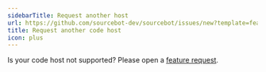 ```yaml
---
sidebarTitle: Request another host
url: https://github.com/sourcebot-dev/sourcebot/issues/new?template=feature_request.md
title: Request another code host
icon: plus
---
```


Is your code host not supported? Please open a [feature request](https://github.com/sourcebot-dev/sourcebot/issues/new?template=feature_request.md).